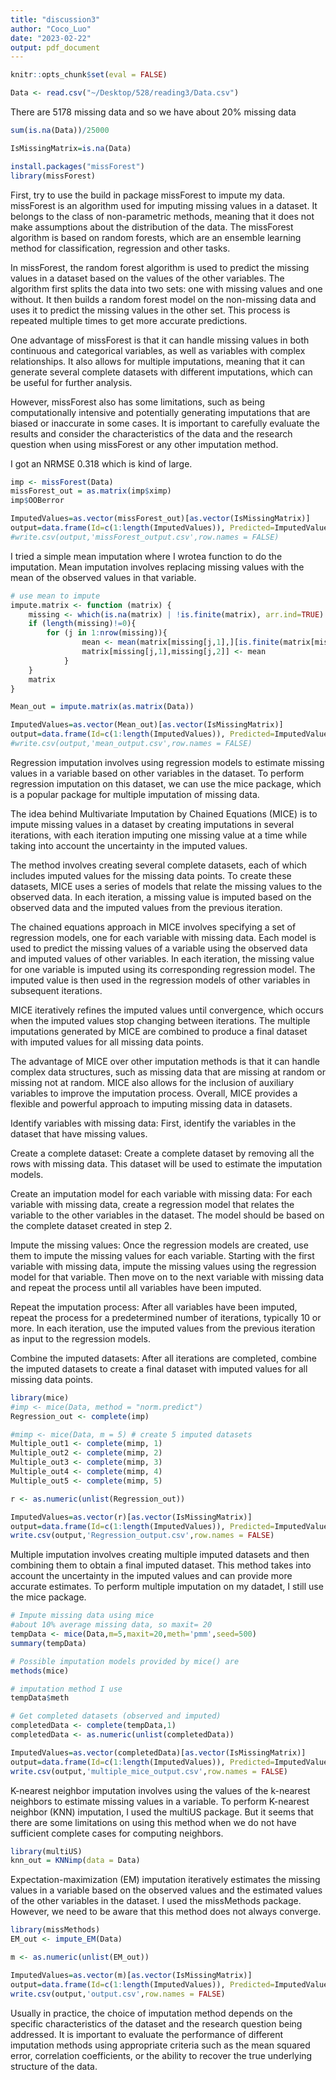 ```yaml
---
title: "discussion3"
author: "Coco_Luo"
date: "2023-02-22"
output: pdf_document
---
```


```r
knitr::opts_chunk$set(eval = FALSE)
```

```r
Data <- read.csv("~/Desktop/528/reading3/Data.csv")
```

There are 5178 missing data and so we have about 20% missing data

```r
sum(is.na(Data))/25000
```


```r
IsMissingMatrix=is.na(Data)
```


```r
install.packages("missForest")
library(missForest)
```

First, try to use the build in package missForest to impute my data. missForest is an algorithm used for imputing missing values in a dataset. It belongs to the class of non-parametric methods, meaning that it does not make assumptions about the distribution of the data. The missForest algorithm is based on random forests, which are an ensemble learning method for classification, regression and other tasks.

In missForest, the random forest algorithm is used to predict the missing values in a dataset based on the values of the other variables. The algorithm first splits the data into two sets: one with missing values and one without. It then builds a random forest model on the non-missing data and uses it to predict the missing values in the other set. This process is repeated multiple times to get more accurate predictions.

One advantage of missForest is that it can handle missing values in both continuous and categorical variables, as well as variables with complex relationships. It also allows for multiple imputations, meaning that it can generate several complete datasets with different imputations, which can be useful for further analysis.

However, missForest also has some limitations, such as being computationally intensive and potentially generating imputations that are biased or inaccurate in some cases. It is important to carefully evaluate the results and consider the characteristics of the data and the research question when using missForest or any other imputation method.

I got an NRMSE 0.318 which is kind of large. 

```r
imp <- missForest(Data)
missForest_out = as.matrix(imp$ximp)
imp$OOBerror

ImputedValues=as.vector(missForest_out)[as.vector(IsMissingMatrix)]
output=data.frame(Id=c(1:length(ImputedValues)), Predicted=ImputedValues)
#write.csv(output,'missForest_output.csv',row.names = FALSE)
```


I tried a simple mean imputation where I wrotea function to do the imputation. Mean imputation involves replacing missing values with the mean of the observed values in that variable.

```r
# use mean to impute
impute.matrix <- function (matrix) {
	missing <- which(is.na(matrix) | !is.finite(matrix), arr.ind=TRUE)
	if (length(missing)!=0){
		for (j in 1:nrow(missing)){
				mean <- mean(matrix[missing[j,1],][is.finite(matrix[missing[j,1],])], na.rm=TRUE)
				matrix[missing[j,1],missing[j,2]] <- mean
			}
	}
  	matrix
}

Mean_out = impute.matrix(as.matrix(Data))

ImputedValues=as.vector(Mean_out)[as.vector(IsMissingMatrix)]
output=data.frame(Id=c(1:length(ImputedValues)), Predicted=ImputedValues)
#write.csv(output,'mean_output.csv',row.names = FALSE)
```

Regression imputation involves using regression models to estimate missing values in a variable based on other variables in the dataset. To perform regression imputation on this dataset, we can use the mice package, which is a popular package for multiple imputation of missing data. 

The idea behind Multivariate Imputation by Chained Equations (MICE) is to impute missing values in a dataset by creating imputations in several iterations, with each iteration imputing one missing value at a time while taking into account the uncertainty in the imputed values.

The method involves creating several complete datasets, each of which includes imputed values for the missing data points. To create these datasets, MICE uses a series of models that relate the missing values to the observed data. In each iteration, a missing value is imputed based on the observed data and the imputed values from the previous iteration.

The chained equations approach in MICE involves specifying a set of regression models, one for each variable with missing data. Each model is used to predict the missing values of a variable using the observed data and imputed values of other variables. In each iteration, the missing value for one variable is imputed using its corresponding regression model. The imputed value is then used in the regression models of other variables in subsequent iterations.

MICE iteratively refines the imputed values until convergence, which occurs when the imputed values stop changing between iterations. The multiple imputations generated by MICE are combined to produce a final dataset with imputed values for all missing data points.

The advantage of MICE over other imputation methods is that it can handle complex data structures, such as missing data that are missing at random or missing not at random. MICE also allows for the inclusion of auxiliary variables to improve the imputation process. Overall, MICE provides a flexible and powerful approach to imputing missing data in datasets.

Identify variables with missing data: First, identify the variables in the dataset that have missing values.

Create a complete dataset: Create a complete dataset by removing all the rows with missing data. This dataset will be used to estimate the imputation models.

Create an imputation model for each variable with missing data: For each variable with missing data, create a regression model that relates the variable to the other variables in the dataset. The model should be based on the complete dataset created in step 2.

Impute the missing values: Once the regression models are created, use them to impute the missing values for each variable. Starting with the first variable with missing data, impute the missing values using the regression model for that variable. Then move on to the next variable with missing data and repeat the process until all variables have been imputed.

Repeat the imputation process: After all variables have been imputed, repeat the process for a predetermined number of iterations, typically 10 or more. In each iteration, use the imputed values from the previous iteration as input to the regression models.

Combine the imputed datasets: After all iterations are completed, combine the imputed datasets to create a final dataset with imputed values for all missing data points.


```r
library(mice)
#imp <- mice(Data, method = "norm.predict")
Regression_out <- complete(imp)

#mimp <- mice(Data, m = 5) # create 5 imputed datasets
Multiple_out1 <- complete(mimp, 1)
Multiple_out2 <- complete(mimp, 2)
Multiple_out3 <- complete(mimp, 3)
Multiple_out4 <- complete(mimp, 4)
Multiple_out5 <- complete(mimp, 5)

r <- as.numeric(unlist(Regression_out))

ImputedValues=as.vector(r)[as.vector(IsMissingMatrix)]
output=data.frame(Id=c(1:length(ImputedValues)), Predicted=ImputedValues)
write.csv(output,'Regression_output.csv',row.names = FALSE)
```


Multiple imputation involves creating multiple imputed datasets and then combining them to obtain a final imputed dataset. This method takes into account the uncertainty in the imputed values and can provide more accurate estimates. To perform multiple imputation on my datadet, I still use the mice package. 


```r
# Impute missing data using mice
#about 10% average missing data, so maxit= 20
tempData <- mice(Data,m=5,maxit=20,meth='pmm',seed=500)
summary(tempData)

# Possible imputation models provided by mice() are
methods(mice)

# imputation method I use
tempData$meth

# Get completed datasets (observed and imputed)
completedData <- complete(tempData,1)
completedData <- as.numeric(unlist(completedData))

ImputedValues=as.vector(completedData)[as.vector(IsMissingMatrix)]
output=data.frame(Id=c(1:length(ImputedValues)), Predicted=ImputedValues)
write.csv(output,'multiple_mice_output.csv',row.names = FALSE)
```

K-nearest neighbor imputation involves using the values of the k-nearest neighbors to estimate missing values in a variable. To perform K-nearest neighbor (KNN) imputation, I used the multiUS package. But it seems that there are some limitations on using this method when we do not have sufficient complete cases for computing neighbors.

```r
library(multiUS)
knn_out = KNNimp(data = Data)
```

Expectation-maximization (EM) imputation iteratively estimates the missing values in a variable based on the observed values and the estimated values of the other variables in the dataset. I used the missMethods package. However, we need to be aware that this method does not always converge. 

```r
library(missMethods)
EM_out <- impute_EM(Data)
```

```r
m <- as.numeric(unlist(EM_out))
```

```r
ImputedValues=as.vector(m)[as.vector(IsMissingMatrix)]
output=data.frame(Id=c(1:length(ImputedValues)), Predicted=ImputedValues)
write.csv(output,'output.csv',row.names = FALSE)
```

Usually in practice, the choice of imputation method depends on the specific characteristics of the dataset and the research question being addressed. It is important to evaluate the performance of different imputation methods using appropriate criteria such as the mean squared error, correlation coefficients, or the ability to recover the true underlying structure of the data.



